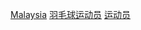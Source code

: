 {{Commonscat|Badminton players from Malaysia}}
[[Category:各國羽毛球運動員|Malaysia]]
[[Category:馬來西亞運動員|羽毛球运动员]]
[[Category:馬來西亞羽毛球|运动员]]